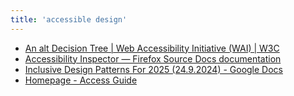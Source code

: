 ```yaml
---
title: 'accessible design'
---
```


- [An alt Decision Tree | Web Accessibility Initiative (WAI) | W3C](https://www.w3.org/WAI/tutorials/images/decision-tree/)
- [Accessibility Inspector — Firefox Source Docs documentation](https://firefox-source-docs.mozilla.org/devtools-user/accessibility_inspector/index.html)
- [Inclusive Design Patterns For 2025 (24.9.2024) - Google Docs](https://docs.google.com/document/d/1ZKV1P9pSbnCA6XE6MHoOPqN6VBjCZDFY30L2Nt9Mkb0/edit?pli=1&tab=t.0)
- [Homepage - Access Guide](https://www.accessguide.io/)

